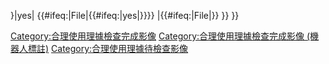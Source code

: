 {{imbox
| type       = license
| image      = [[File:Fair use movie poster.svg|52px|Copyrighted]]
| imageright = 
| text       = <span class="licensetpl_long">本圖是一张'''海報'''，著作權極可能屬於製作本圖的作者。</span>有鑑及本圖：
*'''說明一部影视作品或者一個活動。'''
*'''只用于針對海報內容或美術創作進行評論'''
*儲存於美國伺服器、由非牟利的[http://wikimediafoundation.org/ 維基媒體基金會]營運的[http://zh.wikipedia.org 中文維基百科]；
使用本圖的維基百科編輯者相信，可以根據[[美國著作權法]]或當地[[著作權法]]的「'''[[合理使用]]'''」原則而'''最少数量的'''使用'''解像度適合互聯網'''的海報圖片。

'''在維基百科或其他場合，以其他原因使用本圖，均可能構成[[盗版|侵犯著作權]]'''。詳細請見[[Wikipedia:合理使用]]。
|below={{#ifeq:{{{image_has_rationale|{{{image has rationale}}}}}}|yes|
{{#ifeq:{{NAMESPACE}}|File|[[Category:合理使用理據檢查完成影像]]{{#ifeq:{{{auto|}}}|yes|[[Category:合理使用理據檢查完成影像 (機器人標註)]]}}}}
|{{imbox | type = notice 
| image = [[File:Ambox warning blue.svg|50px|alt=Attention|link=]] 
| style = background:#d3edfd; 
|text = '''致上傳者'''：
# 本標籤應只用於海報圖像。
# 請在每次使用本圖像時，增加一份詳細的'''[[Wikipedia:合理使用依據指引|合理使用依據]]'''、作品'''來源'''與著作權資訊。 
# 請嘗試使用'''[[Template:Non-free use rationale poster]]'''撰寫合理使用依據。
'''致巡查員與管理員'''：如果本圖像具有'''合適的合理使用依據'''，請在本模板增加「<code><nowiki>|image has rationale=yes</nowiki></code>」參數。}}{{#ifeq:{{NAMESPACE}}|File|[[Category:合理使用理據待檢查影像]]}} }}
}}{{Non-free media}}{{image other
| [[Category:{{{1|合理使用海报}}}]]
}}<noinclude>
{{Documentation}}</noinclude>